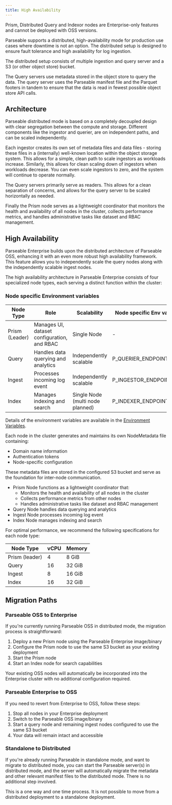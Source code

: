 ```yaml
---
title: High Availability
---
```


<Callout type="info">
  <EnterpriseBadge /> Prism, Distributed Query and Indexor nodes are Enterprise-only features and cannot be deployed with OSS versions.
</Callout>

Parseable supports a distributed, high-availability mode for production use cases where downtime is not an option. The distributed setup is designed to ensure fault tolerance and high availability for log ingestion.

The distributed setup consists of multiple ingestion and query server and a S3 (or other object store) bucket. 

The Query servers use metadata stored in the object store to query the data. The query server uses the Parseable manifest file and the Parquet footers in tandem to ensure that the data is read in fewest possible object store API calls.

## Architecture

Parseable distributed mode is based on a completely decoupled design with clear segregation between the compute and storage. Different components like the ingestor and querier, are on independent paths, and can be scaled independently.

Each ingestor creates its own set of metadata files and data files - storing these files in a (internally) well-known location within the object storage system. This allows for a simple, clean path to scale ingestors as workloads increase. Similarly, this allows for clean scaling down of ingestors when workloads decrease. You can even scale ingestors to zero, and the system will continue to operate normally.

The Query servers primarily serve as readers. This allows for a clean separation of concerns, and allows for the query server to be scaled horizontally as needed. 

Finally the Prism node serves as a lightweight coordinator that monitors the health and availability of all nodes in the cluster, collects performance metrics, and handles administrative tasks like dataset and RBAC management.

## High Availability

Parseable Enterprise builds upon the distributed architecture of Parseable OSS, enhancing it with an even more robust high availability framework. This feature allows you to independently scale the query nodes along with the independently scalable ingest nodes.

The high availability architecture in Parseable Enterprise consists of four specialized node types, each serving a distinct function within the cluster:

### Node specific Environment variables 

| Node Type | Role | Scalability | Node specific Env var |
| --- | --- | --- | --- |
| Prism (Leader) | Manages UI, dataset configuration, and RBAC | Single Node | - |
| Query | Handles data querying and analytics | Independently scalable | P_QUERIER_ENDPOINT |
| Ingest | Processes incoming log event | Independently scalable | P_INGESTOR_ENDPOINT |
| Index | Manages indexing and search | Single Node (multi node planned) | P_INDEXER_ENDPOINT |

Details of the environment variables are available in the [Environment Variables](/docs/env-variables).

Each node in the cluster generates and maintains its own NodeMetadata file containing:

- Domain name information
- Authentication tokens
- Node-specific configuration

These metadata files are stored in the configured S3 bucket and serve as the foundation for inter-node communication.

- Prism Node functions as a lightweight coordinator that:
  - Monitors the health and availability of all nodes in the cluster
  - Collects performance metrics from other nodes
  - Handles administrative tasks like dataset and RBAC management
- Query Node handles data querying and analytics
- Ingest Node processes incoming log event
- Index Node manages indexing and search

For optimal performance, we recommend the following specifications for each node type:

| Node Type | vCPU | Memory |
| --- | --- | --- |
| Prism (leader) | 4 | 8 GiB |
| Query | 16 | 32 GiB |
| Ingest | 8 | 16 GiB |
| Index | 16 | 32 GiB |

## Migration Paths

### Parseable OSS to Enterprise

If you're currently running Parseable OSS in distributed mode, the migration process is straightforward:

1. Deploy a new Prism node using the Parseable Enterprise image/binary
2. Configure the Prism node to use the same S3 bucket as your existing deployment
3. Start the Prism node
4. Start an Index node for search capabilities

Your existing OSS nodes will automatically be incorporated into the Enterprise cluster with no additional configuration required.

### Parseable Enterprise to OSS

If you need to revert from Enterprise to OSS, follow these steps:

1. Stop all nodes in your Enterprise deployment
2. Switch to the Parseable OSS image/binary
3. Start a query node and remaining ingest nodes configured to use the same S3 bucket
4. Your data will remain intact and accessible

### Standalone to Distributed

If you're already running Parseable in standalone mode, and want to migrate to distributed mode, you can start the Parseable server(s) in distributed mode, and the server will automatically migrate the metadata and other relevant manifest files to the distributed mode. There is no additional step involved.

<Callout type="info">
This is a one way and one time process. It is not possible to move from a distributed deployment to a standalone deployment.
</Callout>
